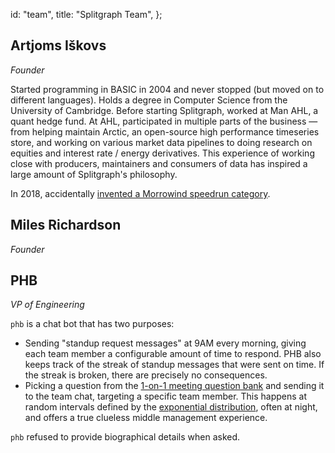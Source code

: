   id: "team",
  title: "Splitgraph Team",
};

## Artjoms Iškovs
_Founder_

Started programming in BASIC in 2004 and never stopped (but moved on to different languages). Holds a degree in Computer Science from the University of Cambridge. Before starting Splitgraph, worked at Man AHL, a quant hedge fund. At AHL, participated in multiple parts of the business &mdash; from helping maintain Arctic, an open-source high performance timeseries store, and working on various market data pipelines to doing research on equities and interest rate / energy derivatives. This experience of working close with producers, maintainers and consumers of data has inspired a large amount of Splitgraph's philosophy.

In 2018, accidentally [invented a Morrowind speedrun category](https://www.kotaku.com.au/2018/06/solving-the-travelling-murderer-problem-of-morrowinds-leader-of-every-faction-speedrun/).

## Miles Richardson
_Founder_

## PHB
_VP of Engineering_

`phb` is a chat bot that has two purposes:

  * Sending "standup request messages" at 9AM every morning, giving each team member a configurable
    amount of time to respond. PHB also keeps track of the streak of standup messages that were
    sent on time. If the streak is broken, there are precisely no consequences.
  * Picking a question from the [1-on-1 meeting question bank](https://github.com/VGraupera/1on1-questions) and sending it to the team chat, targeting a specific team member. This happens at random intervals defined by the [exponential distribution](https://en.wikipedia.org/wiki/Exponential_distribution), often at night, and offers a true clueless middle management experience.

`phb` refused to provide biographical details when asked.
